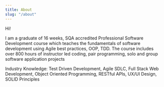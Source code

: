 ```yaml
---
title: About
slug: "/about"
---
```


Hi!

I am a graduate of 16 weeks, SQA accredited Professional Software Development course which teaches the fundamentals of software development using Agile best practices, OOP, TDD. The course includes over 800 hours of instructor led coding, pair programming, solo and group software application projects

Industry Knowledge: Test Driven Development, Agile SDLC, Full Stack Web Development, Object Oriented Programming, RESTful APIs, UX/UI Design, SOLID Principles

